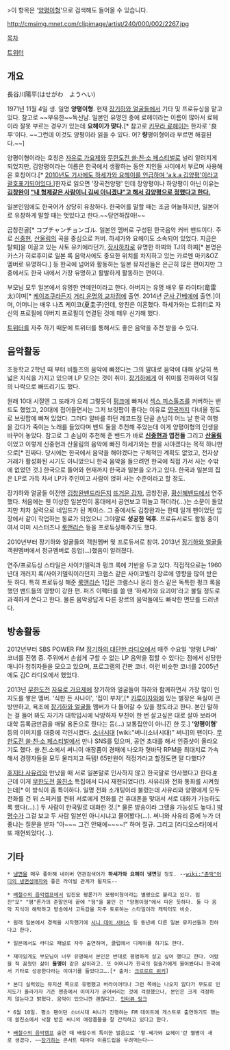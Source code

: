 >이 항목은 '[[양평이형]]'으로 검색해도 들어올 수 있습니다.

http://cmsimg.mnet.com/clipimage/artist/240/000/002/2267.jpg

[[목차]]

[https://twitter.com/lghopper_Yohei 트위터]

== 개요 ==
長谷川陽平(はせがわ　ようへい)

1971년 11월 4일 생. 일명 '''양평이형'''. 현재 [[장기하와 얼굴들]]에서 기타 및 프로듀싱을 맡고 있다. 참고로 ~~부유한~~독신남.  일본인 유명인 중에 료헤이라는 이름이 많아서 료헤이라 잘못 부르는 경우가 있는데 '''요헤이가 맞다.'''[* 참고로 [[키무라 료헤이]]는 한자로 '良平'이다. ~~그런데 이것도 양평이라 읽을 수 있다. 어? '''량'''평이형이라 부르면 해결된다.~~]

양평이형이라는 호칭은 [[자유로 가요제]]와 [[무한도전 쓸·친·소 페스티벌]]로 널리 알려지게 되었지만, 김양평이라는 이름은 한국에서 생활하는 동안 지인들 사이에서 부르며 사용해온 호칭이다.[* [http://star.mt.co.kr/view/stview.php?no=2010100913231404012&type=1&outlink=1  2010년도 기사에도 하세가와 요헤이를 언급하며 'a.k.a 김양평'이라고 괄호표기되어있다.]]한자로 읽으면 '장곡천양평' 인데 장양평이나 하양평이 아닌 이유는 '''[[김창완]]이 [http://www.dcnews.in/m/content/view.html?&section=9&no=537399&category "내 형제같은 사람이니 김씨 아니겠냐"고 해서 김양평으로 정했다고 한다.]'''

일본인임에도 한국어가 상당히 유창하다. 한국어를 말할 때는 조금 어눌하지만, 일본어로 유창하게 말할 때는 멋있다고 한다.~~당연하잖아!~~

곱창전골[* コプチャンチョンゴル. 일본인 멤버로 구성된 한국음악 커버 밴드이다. 주로 [[신중현]], [[산울림]]의 곡을 중심으로 커버. 하세가와 요헤이도 소속되어 있었다. 지금은 탈퇴]을 이끌고 있는 사토 유키에라던가, [[장사하자]]로 유명한 하찌와 TJ의 하찌[* 본명은 카스가 히로후미로 일본 록 음악사에도 중요한 위치를 차지하고 있는 카르멘 마키&OZ 멤버로 유명하다.] 등 한국에 넘어와 활동하는 일본 뮤지션들은 은근히 많은 편이지만 그 중에서도 한국 내에서 가장 유명하고 활발하게 활동하는 편이다.

부모님 모두 일본에서 유명한 연예인이라고 한다. 아버지는 유명 배우 류 라이타(竜雷太)이며[* [[케이조쿠]]라든지 [[거리 운명의 교차점]]에 출연. 2014년 [[군사 간베에]]에 출연.]이며, 어머니는 배우 나츠 케이코(夏圭子)인데, 양친은 이혼했다. 하세가와는 트위터로 자신의 프로필에 아버지 프로필이 연결된 것에 매우 신기해 했다.

[[트위터]]를 자주 하기 때문에 트위터를 통해서도 좋은 음악을 추천 받을 수 있다.
== 음악활동 ==
초등학교 2학년 때 부터 비틀즈의 음악에 빠졌다는 그의 말대로 음악에 대해 상당히 폭 넓은 지식을 가지고 있으며 LP 모으는 것이 취미. [[장기하]]에게 이 취미를 전파하여 덕질의 나락으로 빠뜨리기도 했다.

원래 10대 시절엔 그 또래가 으레 그렇듯이 [[펑크]]에 빠져서 [[섹스 피스톨즈]]를 커버하는 밴드도 했었고, 20대에 접어들면서는 그저 브릿팝이 좋다는 이유로 [[영국]]까지 다녀올 정도로 브릿팝에 빠져 있었다. 그러다 알바를 하던 레코드점 단골 손님이 어느 날 한국 여행을 갔다가 죽이는 노래를 들었다며 밴드 둘을 추천해 주었는데 이게 양평이형의 인생을 바꾸어 놓았다. 참고로 그 손님이 추천해 준 밴드가 바로 '''[[신중현]]과 엽전들''' 그리고 '''[[산울림]]'''이었고 이렇게 신중현과 산울림의 음악에 빠진 하세가와는 판을 사야겠다는 목적 하나만으로[* 진짜다. 당시에는 한국에서 음악을 해야겠다는 구체적인 계획도 없었고, 전자상거래가 활성화된 시기도 아니었으니 한국 음악을 들으려면 한국에 직접 가서 사는 수밖에 없었던 것.] 한국으로 들어와 현재까지 한국과 일본을 오가고 있다. 한국과 일본의 집은 LP로 가득 차서 LP가 주인이고 사람이 얹혀 사는 수준이라고 할 정도.

장기하와 얼굴들 이전엔 [[김창완]]밴드라든지 [[뜨거운 감자]], 곱창전골, [[황신혜밴드]]에서 연주했다. 처음에는 웬 이상한 일본인이 홍대에서 공연보고 뛰놀고 하더라(...)는 소문이 돌았지만 차차 실력으로 네임드가 된 케이스. 그 중에서도 김창완과는 한때 일개 팬이었던 입장에서 같이 작업하는 동료가 되었으니 그야말로 '''성공한 덕후'''. 프로듀서로도 활동 중이여서 미미 시스터즈나 [[룩앤리슨]] 등을 프로듀싱해주기도 했다.

2010년부터 장기하와 얼굴들의 객원멤버 및 프로듀서로 참여. 2013년 [[장기하와 얼굴들]] 객원멤버에서 정규멤버로 등업(…)했음이 알려졌다.

연주/프로듀싱 스타일은 사이키델릭과 펑크 록에 기반을 두고 있다. 직접적으로는 1960년대 개러지 록/사이키델릭이라던지 크램스 같은 사이코빌리 장르에 영향을 많이 받은듯 하다. 특히 프로듀싱 해준 [[룩앤리슨]] 1집은 크램스나 온리 원스 같은 독특한 펑크 록을 했던 밴드들의 영향이 강한 편. 퍼즈 이펙터를 쓸 땐 '하세가와 요괴이'라고 불릴 정도로 과격하게 쓴다고 한다. 물론 음악광답게 다른 장르의 음악들에도 빠삭한 면모를 드러낸다.

== 방송활동 ==
2012년부터 SBS POWER FM [[장기하의 대단한 라디오]]에서 매주 수요일 '양평 LP바' 코너를 진행 중. 주위에서 손쉽게 구할 수 없는 LP 음악을 접할 수 있다는 점에서 상당한 매니아 청취자들을 모으고 있으며, 프로그램의 간판 코너. 이런 비슷한 코너를 2005년에도 김C 라디오에서 했었다.

2013년 [[무한도전]] [[자유로 가요제]]에 장기하와 얼굴들이 하하와 함께하면서 가장 많이 인지도를 쌓은 멤버. '식판 든 사나이', '집이 부자',[* [[카루이자와]]에 있는 별장은 욕실이 큰 방만하고, 욕조에 [[장기하와 얼굴들]] 멤버가 다 들어갈 수 있을 정도라고 한다. 본인 말하는 걸 들어 봐도 자기가 대학입시에 낙방하자 부친이 한 번 살고싶은 대로 살아 보라며 대학 등록금만큼을 매달 용돈으로 줬다는 등(...) 보통집안이 아니긴 한 듯.] ''''양평이형'''' 등의 이미지를 대중에 각인시켰다.
[[소녀시대]] [wiki:"써니(소녀시대)" 써니]의 팬이다. [[무한도전 쓸·친·소 페스티벌]]에서 만나 SNS를 텄으며, 공연 초대를 해서 인증샷이 올라오기도 했다. 쓸.친.소에서 써니이 애장품이 경매에 나오자 혓바닥 RPM을 최대치로 가속해서 경쟁자들을 모두 물리치고 득템! 65만원이 적정가라고 할정도면 말 다했다?

[[후지타 사유리]]와 만났을 때 서로 일본말로 인사하지 않고 한국말로 인사했다고 한다.[https://twitter.com/lghopper_Yohei/status/411354928867594240 #] 근데 이게 [[무한도전]] [[쓸친소]] 특집에서 다시 재현되었다(!). 사유리와 전화 통화를 시켜줬는데[* 이 방식이 좀 특이하다. 일명 전화 소개팅이라 불렸는데 사유리와 양평에게 모두 전화를 건 뒤 스피커를 켠뒤 서로에게 전화를 건 휴대폰을 맞대서 서로 대화가 가능하도록 했다(…).] 두 사람이 한국말로 대화한 것.[* 물론 방송이라 그랬을 가능성도 높다.] [[박명수]]가 그걸 보고 두 사람 일본인 아니시냐고 물어봤다(…). 써니와 사유리 중에 누가 더 좋냐는 질문을 받자 "아~~~ 그건 안돼에~~~~!" 하며 절규. 그리고 [라디오스타]에서 또 재현되었다(...).

== 기타 ==
 * [[냉면]]을 매우 좋아해 네이버 연관검색어가 '''하세가와 요헤이 냉면'''일 정도. --[[wiki:"존박"어디의 냉면성애자]]와 좋은 라이벌 관계가 될지도--

 * [[배철수의 음악캠프]]에서 임진모 평론가가 모평이형이라는 별명으로 불리고 있다. 임진"모" "평"론가의 준말인데 끝에 "형"을 붙인 건 "양평이형"에서 따온 듯하다. 둘 다 음악 지식이 해박하고 방송에서 고독감을 자주 토로하는 스타일이라 캐릭터도 비슷.

 * 원래 일본에서 경력을 시작했기에 [[서니 데이 서비스]] 등 동년배 다른 일본 뮤지션들과 친하다고 한다.

 * 일본에서도 라디오 패널로 자주 출연하며, 클럽에서 디제이를 하기도 한다.

 * 재미있게도 부모님이 너무 유명해서 본인은 반대로 평범하게 살고 싶어 했다고 한다. 어렸을 적 꿈꿨던 삶이 '''돌멩이''' 같은 삶이라고. 또 어머니가 한국의 점술가에게 물어봤더니 한국에서 기타로 성공한다라는 이야기를 들었다고….[* 출처: [http://krrr.kr/wiki/index.php/%ED%95%98%EC%84%B8%EA%B0%80%EC%99%80_%EC%9A%94%ED%97%A4%EC%9D%B4 크르르르 위키]]

 * 본디 실력있는 뮤지션 쪽으로 유명했고 버라이어티나 그런 쪽에는 나오지 않다가 무도로 인지도가 올라가자 기존 팬층에서 이미지가 굳어버리는 것에 걱정했으나, 본인은 크게 걱정하지 않는다고 밝혔다. 음악이 있으니깐 괜찮다고. [http://www.dcnews.in/m/content/view.html?section=9&category=14&no=537399 인터뷰 링크]

 * 6월 10일. 평소 팬이던 소녀시대 써니가 진행하는 FM 데이트에 게스트로 출연하기도 했는데 쓸친소에서 낙찰 받은 써니의 애장품들을 잘 간직하고 있다고 한다.

 * [[배철수의 음악캠프]] 출연 때 배철수의 특이한 발음으로 '핳-쎄가와 요헤이'란 별명이 새로 생겼다. ~~[[장기하]]는 콘서트 때마다 이름드립을 우려먹는다~~
